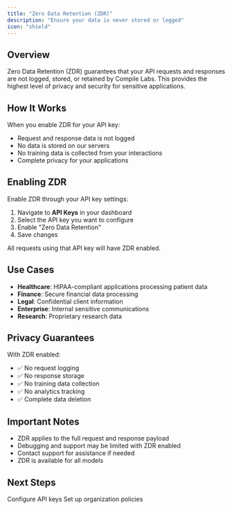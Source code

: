 ```yaml
---
title: "Zero Data Retention (ZDR)"
description: "Ensure your data is never stored or logged"
icon: "shield"
---
```


## Overview

Zero Data Retention (ZDR) guarantees that your API requests and responses are not logged, stored, or retained by Compile Labs. This provides the highest level of privacy and security for sensitive applications.

## How It Works

When you enable ZDR for your API key:
- Request and response data is not logged
- No data is stored on our servers
- No training data is collected from your interactions
- Complete privacy for your applications

## Enabling ZDR

Enable ZDR through your API key settings:

1. Navigate to **API Keys** in your dashboard
2. Select the API key you want to configure
3. Enable "Zero Data Retention"
4. Save changes

All requests using that API key will have ZDR enabled.

## Use Cases

- **Healthcare**: HIPAA-compliant applications processing patient data
- **Finance**: Secure financial data processing
- **Legal**: Confidential client information
- **Enterprise**: Internal sensitive communications
- **Research**: Proprietary research data

## Privacy Guarantees

With ZDR enabled:
- ✅ No request logging
- ✅ No response storage
- ✅ No training data collection
- ✅ No analytics tracking
- ✅ Complete data deletion

## Important Notes

- ZDR applies to the full request and response payload
- Debugging and support may be limited with ZDR enabled
- Contact support for assistance if needed
- ZDR is available for all models

## Next Steps

<CardGroup cols={2}>

<Card title="API Keys" icon="key" href="/api-keys">
Configure API keys
</Card>

<Card title="Organizations" icon="users" href="/organizations">
Set up organization policies
</Card>

</CardGroup>

